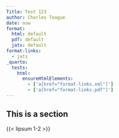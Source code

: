 ```yaml
---
Title: Test 123
author: Charles Teague
date: now
format:
  html: default
  pdf: default
  jats: default
format-links:
  - jats
_quarto:
  tests:
    html:
      ensureHtmlElements:
        - ['a[href="format-links.xml"]']
        - ['a[href="format-links.pdf"]']
---
```


## This is a section

{{< lipsum 1-2 >}}